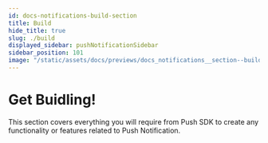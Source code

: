 ```yaml
---
id: docs-notifications-build-section
title: Build
hide_title: true
slug: ./build
displayed_sidebar: pushNotificationSidebar
sidebar_position: 101
image: "/static/assets/docs/previews/docs_notifications__section--build.png"
---
```


# Get Buidling!

This section covers everything you will require from Push SDK to create any functionality or features related to Push Notification.

<head>
  <title>Build section | Push Notifications | Push Documentation</title>
</head>


<DocCardList />
